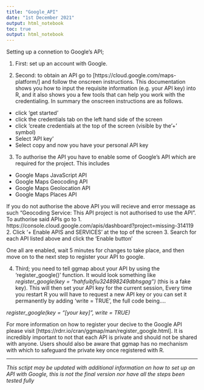 ```yaml
---
title: "Google_API"
date: "1st December 2021"
output: html_notebook
toc: true
output: html_notebook
---
```


Setting up a connetion to Google's API;


1. First: set up an account with Google.


2. Second: to obtain an API go to [https://cloud.google.com/maps-platform/] and follow the onscreen instructions. This documentation shows you how to input the requisite information (e.g. your API key) into R, and it also shows you a few tools that can help you work with the credentialing. In summary the onscreen instructions are as follows. 
 - click 'get started' 
 - click the credentials tab on the left hand side of the screen 
 - click 'create credentials at the top of the screen (visible by the '+' symbol)
 - Select 'API key'
 - Select copy and now you have your personal API key 
 

3. To authorise the API you have to enable some of Google's API which are required for the project. This includes 
- Google Maps JavaScript API
- Google Maps Geocoding API
- Google Maps Geolocation API
- Google Maps Places API

If you do not authorise the above API you will recieve and error message as such "Geocoding Service: This API project is not authorised to use the API". To authorise said APIs go to 
1. https://console.cloud.google.com/apis/dashboard?project=missing-314119
2. Click '+ Enable APIS and SERVICES' at the top of the screen
3. Search for each API listed above and click the 'Enable button' 

One all are enabled, wait 5 minutes for changes to take place, and then move on to the next step to register your API to google. 


4. Third; you need to tell ggmap about your API by using the 'register_google()' function. It would look something like *register_google(key = "hahfuibfiu324898249dbhsgag")* (this is a fake key). This will then set your API key for the current session, Every time you restart R you will have to request a new API key or you can set it permanently by adding 'write = TRUE', the full code being....

*register_google(key = "[your key]", write = TRUE)*

For more information on how to register your decive to the Google API please visit [https://rdrr.io/cran/ggmap/man/register_google.html]. It is incredibly important to not that each API is private and should not be shared with anyone. Users should also be aware that ggmap has no mechanism with which to safeguard the private key once registered with R. 


------------------------------------------------------------------------------------------------------------------------------------------------

*This sctipt may be updated with additional information on how to set up an API with Google, this is not the final version nor have all the steps been tested fully*




